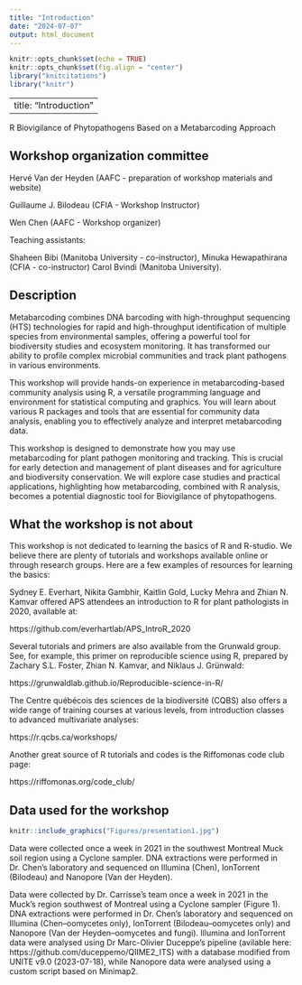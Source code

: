 ```yaml
---
title: "Introduction"
date: "2024-07-07"
output: html_document
---
```


```r
knitr::opts_chunk$set(echo = TRUE)
knitr::opts_chunk$set(fig.align = "center")
library("knitcitations")
library("knitr")
```
---
title: "Introduction"
---

R Biovigilance of Phytopathogens Based on a Metabarcoding Approach

Workshop organization committee
-----

Hervé Van der Heyden (AAFC - preparation of workshop materials and website)

Guillaume J. Bilodeau (CFIA - Workshop Instructor)

Wen Chen (AAFC - Workshop organizer)

Teaching assistants:

Shaheen Bibi (Manitoba University - co-instructor),
Minuka Hewapathirana (CFIA - co-instructor)
Carol Bvindi (Manitoba University). 

Description 
-----

Metabarcoding combines DNA barcoding with high-throughput sequencing (HTS) technologies for rapid and high-throughput identification of multiple species from environmental samples, offering a powerful tool for biodiversity studies and ecosystem monitoring. It has transformed our ability to profile complex microbial communities and track plant pathogens in various environments. 

This workshop will provide hands-on experience in metabarcoding-based community analysis using R, a versatile programming language and environment for statistical computing and graphics. You will learn about various R packages and tools that are essential for community data analysis, enabling you to effectively analyze and interpret metabarcoding data. 

This workshop is designed to demonstrate how you may use metabarcoding for plant pathogen monitoring and tracking. This is crucial for early detection and management of plant diseases and for agriculture and biodiversity conservation. We will explore case studies and practical applications, highlighting how metabarcoding, combined with R analysis, becomes a potential diagnostic tool for Biovigilance of phytopathogens.

What the workshop is not about 
-----

This workshop is not dedicated to learning the basics of R and R-studio. We believe there are plenty of tutorials and workshops available online or through research groups. Here are a few examples of resources for learning the basics: 

Sydney E. Everhart, Nikita Gambhir, Kaitlin Gold, Lucky Mehra and Zhian N. Kamvar offered APS attendees an introduction to R for plant pathologists in 2020, available at:

https://github.com/everhartlab/APS_IntroR_2020

Several tutorials and primers are also available from the Grunwald group. See, for example, this primer on reproducible science using R, prepared by Zachary S.L. Foster, Zhian N. Kamvar, and Niklaus J. Grünwald: 

https://grunwaldlab.github.io/Reproducible-science-in-R/

The Centre québécois des sciences de la biodiversité (CQBS) also offers a wide range of training courses at various levels, from introduction classes to advanced multivariate analyses:  

https://r.qcbs.ca/workshops/ 

Another great source of R tutorials and codes is the Riffomonas code club page: 

https://riffomonas.org/code_club/

Data used for the workshop
-----

```r
knitr::include_graphics("Figures/presentation1.jpg")
```

Data were collected once a week in 2021 in the southwest Montreal Muck soil region using a Cyclone sampler. DNA extractions were performed in Dr. Chen's laboratory and sequenced on Illumina (Chen), IonTorrent (Bilodeau) and Nanopore (Van der Heyden).

Data were collected by Dr. Carrisse's team once a week in 2021 in the Muck's region southwest of Montreal using a Cyclone sampler (Figure 1). DNA extractions were performed in Dr. Chen's laboratory and sequenced on Illumina (Chen--oomycetes only), IonTorrent (Bilodeau--oomycetes only) and Nanopore (Van der Heyden--oomycetes and fungi). Illumina and IonTorrent data were analysed using Dr Marc-Olivier Duceppe's pipeline (avilable here: https://github.com/duceppemo/QIIME2_ITS) with a database modified from UNITE v9.0 (2023-07-18), while Nanopore data were analysed using a custom script based on Minimap2. 
